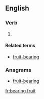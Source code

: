 ==English==

===Verb===
{{head|en}}

# {{present participle of|bear fruit|lang=en}}

====Related terms====
* [[fruit-bearing]]

===Anagrams===
* [[fruit-bearing#English|fruit-bearing]]

[[fr:bearing fruit]]